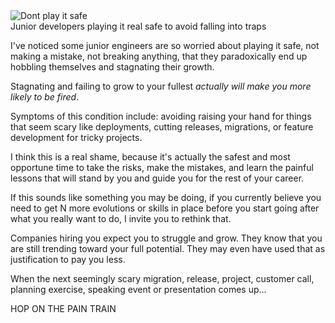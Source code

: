 



<Image src={dontPlayItSafe} alt="Dont play it safe" />
<figcaption>Junior developers playing it real safe to avoid falling into traps</figcaption>

I've noticed some junior engineers are so worried about playing it safe, not making a mistake, 
not breaking anything, that they paradoxically end up hobbling themselves and stagnating their growth.

Stagnating and failing to grow to your fullest *actually will make you more likely to be fired*.

Symptoms of this condition include: avoiding raising your hand for things that seem scary like deployments, cutting releases, migrations, or feature development for tricky projects.  

I think this is a real shame, because it's actually the safest and most opportune time to take the risks, make the mistakes, and learn the painful lessons 
that will stand by you and guide you for the rest of your career.

If this sounds like something you may be doing, if you currently believe you need to get N more evolutions or skills in place before you start going after what you really want to do, I invite you to rethink that. 

Companies hiring you expect you to struggle and grow. They know that you are still trending toward your full potential. They may even have used that as justification to pay you less. 

When the next seemingly scary migration, release, project, customer call, planning exercise, speaking event or presentation comes up...

<span className="font-bold text-4xl">HOP ON THE PAIN TRAIN</span>
